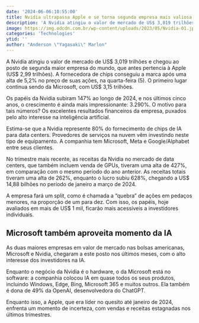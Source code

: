 ```yaml
---
date: '2024-06-06:10:55:00'
title: Nvidia ultrapassa Apple e se torna segunda empresa mais valiosa do mundo
description: 'A Nvidia atingiu o valor de mercado de US$ 3,019 trilhões e chegou ao posto de segunda maior empresa do mundo, que antes pertencia à Apple (US$ 2,99 trilhões). A fornecedora de chips conseguiu a marca após uma alta de 5,2% no preço de suas ações, na quarta-feira (5). O primeiro lugar continua sendo da Microsoft, com US$ 3,15 trilhões.'
image: https://img.odcdn.com.br/wp-content/uploads/2023/05/Nvidia-01.jpg
categories: 'Technologies'
ytid: ''
author: "Anderson \"Yagasaki\" Marlon"
---
```


A Nvidia atingiu o valor de mercado de US$ 3,019 trilhões e chegou ao posto de segunda maior empresa do mundo, que antes pertencia à Apple (US$ 2,99 trilhões). A fornecedora de chips conseguiu a marca após uma alta de 5,2% no preço de suas ações, na quarta-feira (5). O primeiro lugar continua sendo da Microsoft, com US$ 3,15 trilhões.

Os papéis da Nvidia subiram 147% ao longo de 2024, e nos últimos cinco anos, o crescimento é ainda mais impressionante: 3.290%. O motivo para tais números? Os excelentes resultados financeiros da empresa, puxados pelo alto interesse na inteligência artificial.

Estima-se que a Nvidia represente 80% do fornecimento de chips de IA para data centers. Provedores de serviços na nuvem vêm investindo neste tipo de equipamento. A companhia tem Microsoft, Meta e Google/Alphabet entre seus clientes.

No trimestre mais recente, as receitas da Nvidia no mercado de data centers, que também incluem venda de GPUs, tiveram uma alta de 427%, em comparação com o mesmo período do ano anterior. As receitas totais tiveram uma alta de 262%, enquanto o lucro subiu 628%, chegando a US$ 14,88 bilhões no período de janeiro a março de 2024.

A empresa fará um split, como é chamada a “quebra” de ações em pedaços menores, na proporção de um para dez. Com isso, os papéis, hoje avaliados em mais de US$ 1 mil, ficarão mais acessíveis a investidores individuais.

## Microsoft também aproveita momento da IA
As duas maiores empresas em valor de mercado nas bolsas americanas, Microsoft e Nvidia, chegaram a este posto nos últimos meses, com o alto interesse dos investidores na IA.

Enquanto o negócio da Nvidia é o hardware, o da Microsoft está no software: a companhia colocou IA em quase todos os seus produtos, incluindo Windows, Edge, Bing, Microsoft 365 e muitos outros. Ela também é dona de 49% da OpenAI, desenvolvedora do ChatGPT.

Enquanto isso, a Apple, que era líder no quesito até janeiro de 2024, enfrenta um momento de incerteza, com vendas e receitas estagnadas nos últimos trimestres.
